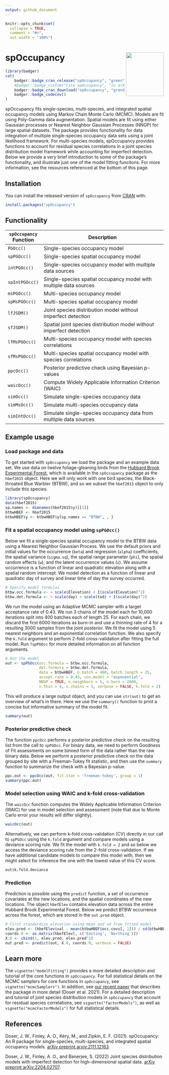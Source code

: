 ```yaml
---
output: github_document
---
```


<!-- README.md is generated from README.Rmd. Please edit that file -->

```r
knitr::opts_chunk$set(
  collapse = TRUE,
  comment = "#>",
  out.width = "100%")
```

# spOccupancy <a href='https://www.jeffdoser.com/files/spoccupancy-web/'><img src="man/figures/logo.png" align="right" height="139" width="120"/></a>

```r
library(badger)
cat(
	badger::badge_cran_release("spOccupancy", "green"),
	#badger::badge_custom("Cite spOccupancy", "in arXiv", "yellow", "https://jeffdoser.com"),
	badger::badge_cran_download("spOccupancy", "grand-total", "blue"),
	badger::badge_codecov()
)
```

spOccupancy fits single-species, multi-species, and integrated spatial occupancy models using Markov Chain Monte Carlo (MCMC). Models are fit using P&oacute;ly-Gamma data augmentation. Spatial models are fit using either Gaussian processes or Nearest Neighbor Gaussian Processes (NNGP) for large spatial datasets. The package provides functionality for data integration of multiple single-species occupancy data sets using a joint likelihood framework. For multi-species models, spOccupancy provides functions to account for residual species correlations in a joint species distribution model framework while accounting for imperfect detection. Below we provide a very brief introduction to some of the package's functionality, and illustrate just one of the model fitting funcitons. For more information, see the resources referenced at the bottom of this page. 

## Installation

You can install the released version of `spOccupancy` from [CRAN](https://CRAN.R-project.org) with:

```r
install.packages("spOccupancy")
```

## Functionality

|`spOccupancy` Function  | Description                                                     |
|---------------- |------------------------------------------------------------------------|
|`PGOcc()`          | Single-species occupancy model                                       |
|`spPGOcc()`        | Single-species spatial occupancy model                               |
|`intPGOcc()`       | Single-species occupancy model with multiple data sources            |
|`spIntPGOcc()`     | Single-species spatial occupancy model with multiple data sources    |
|`msPGOcc()`        | Multi-species occupancy model                                        |
|`spMsPGOcc()`      | Multi-species spatial occupancy model                                |
|`lfJSDM()`         | Joint species distribution model without imperfect detection         |
|`sfJSDM()`         | Spatial joint species distribution model without imperfect detection |
|`lfMsPGOcc()`      | Multi-species occupancy model with species correlations              |
|`sfMsPGOcc()`      | Multi-species spatial occupancy model with species correlations      |
|`ppcOcc()`         | Posterior predictive check using Bayesian p-values                   | 
|`waicOcc()`        | Compute Widely Applicable Information Criterion (WAIC)               |
|`simOcc()`         | Simulate single-species occupancy data                               |
|`simMsOcc()`       | Simulate multi-species occupancy data                                |
|`simIntOcc()`      | Simulate single-species occupancy data from multiple data sources    |

## Example usage

### Load package and data

To get started with `spOccupancy` we load the package and an example data set. We use data on twelve foliage-gleaning birds from the [Hubbard Brook Experimental Forest](https://hubbardbrook.org/), which is available in the `spOccupancy` package as the `hbef2015` object. Here we will only work with one bird species, the Black-throated Blue Warbler (BTBW), and so we subset the `hbef2015` object to only include this species.

```r
library(spOccupancy)
data(hbef2015)
sp.names <- dimnames(hbef2015$y)[[1]]
btbwHBEF <- hbef2015
btbwHBEF$y <- btbwHBEF$y[sp.names == "BTBW", , ]
```

### Fit a spatial occupancy model using `spPGOcc()`

Below we fit a single-species spatial occupancy model to the BTBW data using a Nearest Neighbor Gaussian Process. We use the default priors and initial values for the occurrence (`beta`) and regression (`alpha`) coefficients, the spatial variance (`sigma.sq`), the spatial range parameter (`phi`), the spatial random effects (`w`), and the latent occurrence values (`z`). We assume occurrence is a function of linear and quadratic elevation along with a spatial random intercept. We model detection as a function of linear and quadratic day of survey and linear time of day the survey occurred.

```r
# Specify model formulas
btbw.occ.formula <- ~ scale(Elevation) + I(scale(Elevation)^2)
btbw.det.formula <- ~ scale(day) + scale(tod) + I(scale(day)^2)
```

We run the model using an Adaptive MCMC sampler with a target acceptance rate of 0.43. We run 3 chains of the model each for 10,000 iterations split into 400 batches each of length 25. For each chain, we discard the first 6000 iterations as burn-in and use a thinning rate of 4 for a resulting 3000 samples from the joint posterior. We fit the model using 5 nearest neighbors and an exponential correlation function. We also specify the `k.fold` argument to perform 2-fold cross-validation after fitting the full model. Run `?spPGOcc` for more detailed information on all function arguments.

```r
# Run the model
out <- spPGOcc(occ.formula = btbw.occ.formula,
               det.formula = btbw.det.formula,
               data = btbwHBEF, n.batch = 400, batch.length = 25,
               accept.rate = 0.43, cov.model = "exponential", 
               NNGP = TRUE, n.neighbors = 5, n.burn = 2000, 
               n.thin = 4, n.chains = 3, verbose = FALSE, k.fold = 2)
```

This will produce a large output object, and you can use `str(out)` to get an overview of what's in there. Here we use the `summary()` function to print a concise but informative summary of the model fit.

```r
summary(out)
```

### Posterior predictive check

The function `ppcOcc` performs a posterior predictive check on the resulting list from the call to `spPGOcc`. For binary data, we need to perform Goodness of Fit assessments on some binned form of the data rather than the raw binary data. Below we perform a posterior predictive check on the data grouped by site with a Freeman-Tukey fit statistic, and then use the `summary` function to summarize the check with a Bayesian p-value.

```r
ppc.out <- ppcOcc(out, fit.stat = 'freeman-tukey', group = 1)
summary(ppc.out)
```

### Model selection using WAIC and k-fold cross-validation

The `waicOcc` function computes the Widely Applicable Information Criterion (WAIC) for use in model selection and assessment (note that due to Monte Carlo error your results will differ slightly). 

```r
waicOcc(out)
```

Alternatively, we can perform k-fold cross-validation (CV) directly in our call to `spPGOcc` using the `k.fold` argument and compare models using a deviance scoring rule. We fit the model with `k.fold = 2` and so below we access the deviance scoring rule from the 2-fold cross-validation. If we have additional candidate models to compare this model with, then we might select for inference the one with the lowest value of this CV score.

```r
out$k.fold.deviance
```

### Prediction

Prediction is possible using the `predict` function, a set of occurrence covariates at the new locations, and the spatial coordinates of the new locations. The object `hbefElev` contains elevation data across the entire Hubbard Brook Experimental Forest. Below we predict BTBW occurrence across the forest, which are stored in the `out.pred` object. 

```r
# First standardize elevation using mean and sd from fitted model
elev.pred <- (hbefElev$val - mean(btbwHBEF$occ.covs[, 1])) / sd(btbwHBEF$occ.covs[, 1])
coords.0 <- as.matrix(hbefElev[, c('Easting', 'Northing')])
X.0 <- cbind(1, elev.pred, elev.pred^2)
out.pred <- predict(out, X.0, coords.0, verbose = FALSE)
```

## Learn more

The `vignette("modelFitting")` provides a more detailed description and tutorial of the core functions in `spOccupancy`. For full statistical details on the MCMC samplers for core functions in `spOccupancy`, see `vignette("mcmcSamplers")`. In addition, see [our recent paper](https://arxiv.org/abs/2111.12163) that describes the package in more detail (Doser et al. 2021). For a detailed description and tutorial of joint species distribution models in `spOccupancy` that account for residual species correlations, see `vignette("factorModels")`, as well as `vignette("mcmcFactorModels")` for full statistical details.

## References

Doser, J. W., Finley, A. O., Kéry, M., and Zipkin, E. F. (2021). spOccupancy: An R package for single-species, multi-species, and integrated spatial occupancy models. [arXiv preprint arxiv:2111.12163](https://arxiv.org/abs/2111.12163).

Doser, J. W., Finley, A. O., and Banerjee, S. (2022) Joint species distribution models with imperfect detection for high-dimensional spatial data. [arXiv preprint arXiv:2204.02707](https://arxiv.org/abs/2204.02707).

